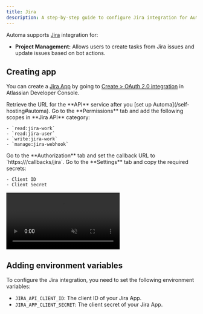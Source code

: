 ```yaml
---
title: Jira
description: A step-by-step guide to configure Jira integration for Automa
---
```


Automa supports [Jira](https://www.atlassian.com/software/jira) integration for:

- **Project Management:** Allows users to create tasks from Jira issues and update issues based on bot actions.

## Creating app

You can create a [Jira App](https://developer.atlassian.com/cloud/jira/platform/oauth-2-3lo-apps/) by going to [Create > OAuth 2.0 integration](https://developer.atlassian.com/console/myapps/create-3lo-app) in Atlassian Developer Console.

<Steps>
  <Step title="Get server URL">
    Retrieve the URL for the **API** service after you [set up Automa](/self-hosting#automa).
  </Step>
  <Step title="Add scopes">
    Go to the **Permissions** tab and add the following scopes in **Jira API** category:

    - `read:jira-work`
    - `read:jira-user`
    - `write:jira-work`
    - `manage:jira-webhook`

  </Step>
  <Step title="Callback URL">
    Go to the **Authorization** tab and set the callback URL to `https://<your-api-server>/callbacks/jira`.
  </Step>
  <Step title="Copy the secrets">
    Go to the **Settings** tab and copy the required secrets:

    - Client ID
    - Client Secret

  </Step>
</Steps>

<video
  autoPlay
  muted
  loop
  playsInline
  className="mx-auto rounded-xl"
  src="/videos/self-hosting/integrations-jira.mp4"
/>

## Adding environment variables

To configure the Jira integration, you need to set the following environment variables:

- `JIRA_API_CLIENT_ID`: The client ID of your Jira App.
- `JIRA_APP_CLIENT_SECRET`: The client secret of your Jira App.


<SelfHostingIntegrationEnvVars />
